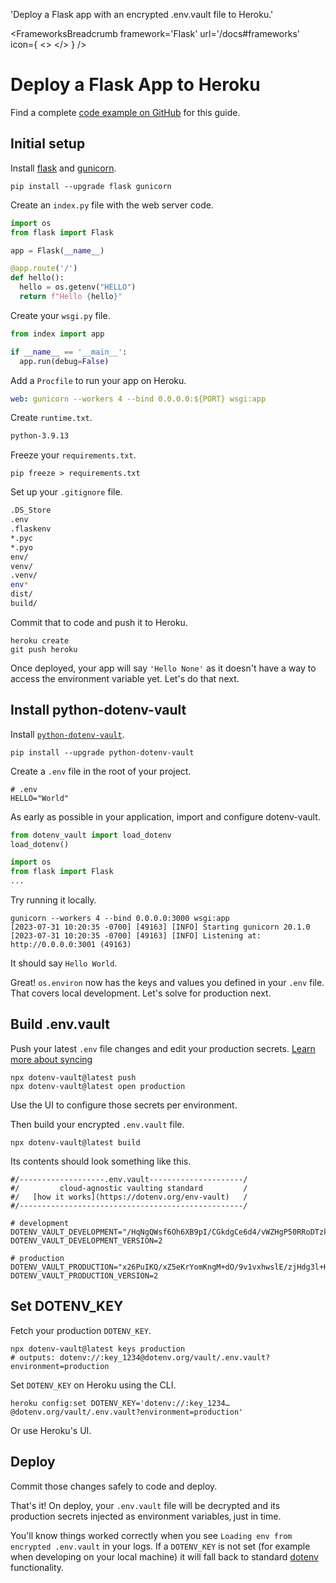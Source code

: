 

  'Deploy a Flask app with an encrypted .env.vault file to Heroku.'

<FrameworksBreadcrumb framework='Flask' url='/docs#frameworks' icon={
  <>
    <FlaskIcon className="h-9 w-9 text-[#000000] dark:invert"/>
    <HerokuIcon className="h-9 w-9 text-[#430098]"/>
  </>
} />
# Deploy a Flask App to Heroku
<GuideHeading lead={description} />

<Note>
  Find a complete <a href="https://github.com/dotenv-org/examples/tree/master/flask/heroku">code example on GitHub</a> for this guide.
</Note>

## Initial setup

Install [flask](https://github.com/pallets/flask) and [gunicorn](https://github.com/benoitc/gunicorn).

```
pip install --upgrade flask gunicorn
```

Create an `index.py` file with the web server code.

```python {{ title: 'index.py' }}
import os
from flask import Flask

app = Flask(__name__)

@app.route('/')
def hello():
  hello = os.getenv("HELLO")
  return f"Hello {hello}"
```

Create your `wsgi.py` file.

```python {{ title: 'wsgi.py' }}
from index import app

if __name__ == '__main__':
  app.run(debug=False)
```

Add a `Procfile` to run your app on Heroku.

```yaml {{ title: 'Procfile' }}
web: gunicorn --workers 4 --bind 0.0.0.0:${PORT} wsgi:app
```

Create `runtime.txt`.

```bash {{ title: 'runtime.txt' }}
python-3.9.13
```

Freeze your `requirements.txt`.

```
pip freeze > requirements.txt
```

Set up your `.gitignore` file.

```bash {{ title: '.gitignore' }}
.DS_Store
.env
.flaskenv
*.pyc
*.pyo
env/
venv/
.venv/
env*
dist/
build/
```

Commit that to code and push it to Heroku.

```shell
heroku create
git push heroku
```

<ScreenshotBrowser url="/assets/img/docs/hello-none.png" www="yourapp.herokuapp.com" />

Once deployed, your app will say `'Hello None'` as it doesn't have a way to access the environment variable yet. Let's do that next.

## Install python-dotenv-vault

Install [`python-dotenv-vault`](https://github.com/dotenv-org/python-dotenv-vault).

```shell
pip install --upgrade python-dotenv-vault
```

Create a `.env` file in the root of your project.

```shell {{ title: '.env' }}
# .env
HELLO="World"
```

As early as possible in your application, import and configure dotenv-vault.

```python {{ title: 'index.py' }}
from dotenv_vault import load_dotenv
load_dotenv()

import os
from flask import Flask
...
```

Try running it locally.

```shell
gunicorn --workers 4 --bind 0.0.0.0:3000 wsgi:app
[2023-07-31 10:20:35 -0700] [49163] [INFO] Starting gunicorn 20.1.0
[2023-07-31 10:20:35 -0700] [49163] [INFO] Listening at: http://0.0.0.0:3001 (49163)
```

It should say `Hello World`.

<ScreenshotBrowser url='/assets/img/docs/nextjs-hello-world.png' />


Great! `os.environ` now has the keys and values you defined in your `.env` file. That covers local development. Let's solve for production next.

## Build .env.vault

Push your latest `.env` file changes and edit your production secrets. [Learn more about syncing](/docs/tutorials/sync)

```shell
npx dotenv-vault@latest push
npx dotenv-vault@latest open production
```

Use the UI to configure those secrets per environment.

<ScreenshotBrowser url="/assets/img/docs/edit-production-value.gif" www="www.dotenv.org" />

Then build your encrypted `.env.vault` file.

```shell
npx dotenv-vault@latest build
```

Its contents should look something like this.

```shell {{ title: '.env.vault' }}
#/-------------------.env.vault---------------------/
#/         cloud-agnostic vaulting standard         /
#/   [how it works](https://dotenv.org/env-vault)   /
#/--------------------------------------------------/

# development
DOTENV_VAULT_DEVELOPMENT="/HqNgQWsf6Oh6XB9pI/CGkdgCe6d4/vWZHgP50RRoDTzkzPQk/xOaQs="
DOTENV_VAULT_DEVELOPMENT_VERSION=2

# production
DOTENV_VAULT_PRODUCTION="x26PuIKQ/xZ5eKrYomKngM+dO/9v1vxhwslE/zjHdg3l+H6q6PheB5GVDVIbZg=="
DOTENV_VAULT_PRODUCTION_VERSION=2
```

## Set DOTENV_KEY

Fetch your production `DOTENV_KEY`.

```shell
npx dotenv-vault@latest keys production
# outputs: dotenv://:key_1234@dotenv.org/vault/.env.vault?environment=production
```

Set `DOTENV_KEY` on Heroku using the CLI.

```shell
heroku config:set DOTENV_KEY='dotenv://:key_1234…@dotenv.org/vault/.env.vault?environment=production'
```

Or use Heroku's UI.

<ScreenshotBrowser url="/assets/img/docs/heroku-config-vars.png" www="www.heroku.com" />

## Deploy

Commit those changes safely to code and deploy.

That's it! On deploy, your `.env.vault` file will be decrypted and its production secrets injected as environment variables‚ just in time.

<ScreenshotBrowser url='/assets/img/docs/hello-production.png' www='yourapp.herokuapp.com' />

You'll know things worked correctly when you see `Loading env from encrypted .env.vault` in your logs. If a `DOTENV_KEY` is not set (for example when developing on your local machine) it will fall back to standard [dotenv](https://github.com/theskumar/python-dotenv) functionality.

<ScreenshotBrowser url="/assets/img/docs/heroku-logs-vault-python.png" www="heroku logs --tail" />

<WellDone/>
